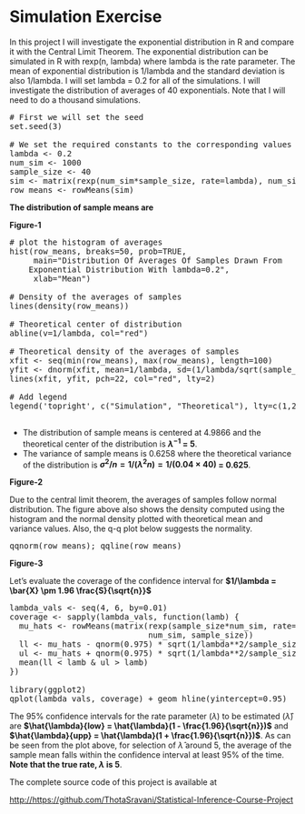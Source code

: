 # Simulation Exercise

In this project I will investigate the exponential distribution in R and compare it with the Central Limit Theorem. The exponential distribution can be simulated in R with rexp(n, lambda) where lambda is the rate parameter. The mean of exponential distribution is 1/lambda and the standard deviation is also 1/lambda. I will set lambda = 0.2 for all of the simulations. I will investigate the distribution of averages of 40 exponentials. Note that I will need to do a thousand simulations.
<pre>
# First we will set the seed
set.seed(3)

# We set the required constants to the corresponding values
lambda <- 0.2
num_sim <- 1000
sample_size <- 40
sim <- matrix(rexp(num_sim*sample_size, rate=lambda), num_sim, sample_size)
row_means <- rowMeans(sim)
</pre>

**The distribution of sample means are**

**Figure-1**

<pre>
# plot the histogram of averages
hist(row_means, breaks=50, prob=TRUE,
     main="Distribution Of Averages Of Samples Drawn From
    Exponential Distribution With lambda=0.2",
     xlab="Mean")

# Density of the averages of samples
lines(density(row_means))

# Theoretical center of distribution
abline(v=1/lambda, col="red")

# Theoretical density of the averages of samples
xfit <- seq(min(row_means), max(row_means), length=100)
yfit <- dnorm(xfit, mean=1/lambda, sd=(1/lambda/sqrt(sample_size)))
lines(xfit, yfit, pch=22, col="red", lty=2)

# Add legend
legend('topright', c("Simulation", "Theoretical"), lty=c(1,2), col=c("black", "red"))

</pre>



* The distribution of sample means is centered at 4.9866 and the theoretical center of the distribution is **$\lambda^{-1}$ = 5**. 
* The variance of sample means is 0.6258 where the theoretical variance of the distribution is **$\sigma^2 / n = 1/(\lambda^2 n) = 1/(0.04 \times 40)$ = 0.625**.

**Figure-2**

 Due to the central limit theorem, the averages of samples follow normal distribution. The figure above also shows the density computed using the histogram and the normal density plotted with theoretical mean and variance values. Also, the q-q plot below suggests the normality.

<pre>
qqnorm(row_means); qqline(row_means)
</pre>

**Figure-3**

 Let's evaluate the coverage of the confidence interval for
 **$1/\lambda = \bar{X} \pm 1.96 \frac{S}{\sqrt{n}}$**


<pre>
lambda_vals <- seq(4, 6, by=0.01)
coverage <- sapply(lambda_vals, function(lamb) {
  mu_hats <- rowMeans(matrix(rexp(sample_size*num_sim, rate=0.2),
                             num_sim, sample_size))
  ll <- mu_hats - qnorm(0.975) * sqrt(1/lambda**2/sample_size)
  ul <- mu_hats + qnorm(0.975) * sqrt(1/lambda**2/sample_size)
  mean(ll < lamb & ul > lamb)
})

library(ggplot2)
qplot(lambda_vals, coverage) + geom_hline(yintercept=0.95)
</pre>

The 95% confidence intervals for the rate parameter ($\lambda$) to be estimated ($\hat{\lambda}$) are
 **$\hat{\lambda}{low} = \hat{\lambda}(1 - \frac{1.96}{\sqrt{n}})$** and **$\hat{\lambda}{upp} = \hat{\lambda}(1 + \frac{1.96}{\sqrt{n}})$**. As can be seen from the plot above, for selection of $\hat{\lambda}$ around 5, the average of the sample mean falls within the confidence interval at least 95% of the time. **Note that the true rate, $\lambda$ is 5**.


The complete source code of this project is available at 

[http://https://github.com/ThotaSravani/Statistical-Inference-Course-Project](http://https://github.com/ThotaSravani/Statistical-Inference-Course-Project)